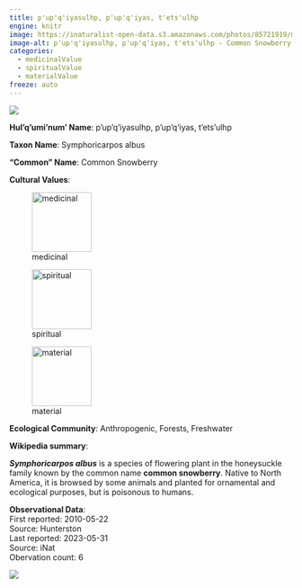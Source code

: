 ```yaml
---
title: p'up'q'iyasulhp, p'up'q'iyas, t'ets'ulhp
engine: knitr
image: https://inaturalist-open-data.s3.amazonaws.com/photos/85721919/medium.jpg
image-alt: p'up'q'iyasulhp, p'up'q'iyas, t'ets'ulhp - Common Snowberry
categories:
  - medicinalValue
  - spiritualValue
  - materialValue
freeze: auto
---
```

![](https://inaturalist-open-data.s3.amazonaws.com/photos/85721919/medium.jpg){fig-alt="p'up'q'iyasulhp, p'up'q'iyas, t'ets'ulhp - Common Snowberry"}

**Hul'q'umi'num' Name**: p'up'q'iyasulhp, p'up'q'iyas, t'ets'ulhp



**Taxon Name**: Symphoricarpos albus

**"Common" Name**: Common Snowberry

**Cultural Values**:  

::: {layout-nrow=1 style="width:60%"}
![medicinal](/files/medicinal.svg){width=106px}

![spiritual](/files/spiritual.svg){width=106px}

![material](/files/material.svg){width=106px}
:::

**Ecological Community**: Anthropogenic, Forests, Freshwater

**Wikipedia summary**:  
<p class="mw-empty-elt">
</p>

<p><i><b>Symphoricarpos albus</b></i> is a species of flowering plant in the honeysuckle family known by the common name <b>common snowberry</b>. Native to North America, it is browsed by some animals and planted for ornamental and ecological purposes, but is poisonous to humans.

**Observational Data**:   
First reported: 2010-05-22  
Source: Hunterston  
Last reported: 2023-05-31  
Source: iNat  
Obervation count: 6

![](community_dist.png)
